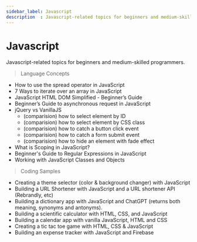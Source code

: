 ```yaml
---
sidebar_label: Javascript
description  : Javascript-related topics for beginners and medium-skilled programmers
---
```


# Javascript

<SubHeading>Javascript-related topics for beginners and medium-skilled programmers.</SubHeading>

> Language Concepts

- How to use the spread operator in JavaScript
- 7 Ways to iterate over an array in JavaScript
- JavaScript HTML DOM Simplified - Beginner’s Guide
- Beginner’s Guide to asynchronous request in JavaScript
- jQuery vs VanillaJS 
  - (comparision) how to select element by ID
  - (comparision) how to select element by CSS class 
  - (comparision) how to catch a button click event
  - (comparision) how to catch a form submit event
  - (comparision) how to hide an element with fade effect
- What is Scoping in JavaScript?
- Beginner's Guide to Regular Expressions in JavaScript
- Working with JavaScript Classes and Objects

> Coding Samples

- Creating a theme selector (color & background changer) with JavaScript
- Building a URL Shortener with JavaScript and a URL shortener API (Rebrandly, etc)
- Building a dictionary app with JavaScript and ChatGPT (returns both meaning, synonyms and antonyms).
- Building a scientific calculator with HTML, CSS, and JavaScript
- Building a calendar app with vanilla JavaScript, HTML and CSS
- Creating a tic tac toe game with HTML, CSS & JavaScript
- Building an expense tracker with JavaScript and Firebase
